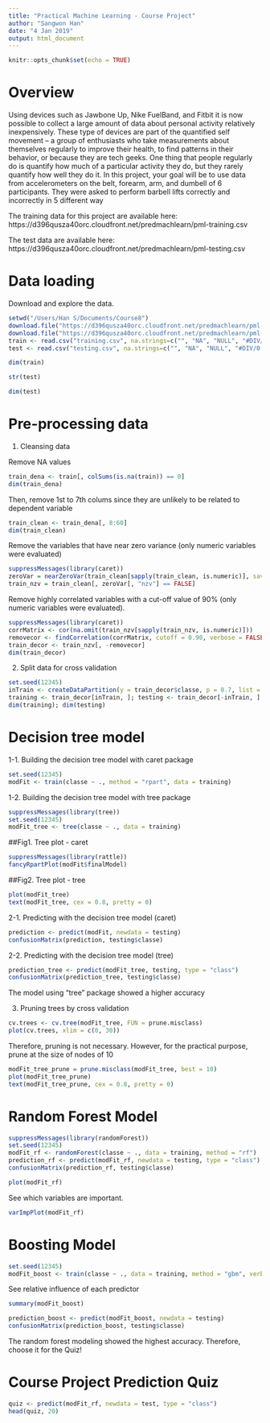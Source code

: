 ---
title: "Practical Machine Learning - Course Project"
author: "Sangwon Han"
date: "4 Jan 2019"
output: html_document
---

```{r setup, include=FALSE}
knitr::opts_chunk$set(echo = TRUE)
```

# Overview

Using devices such as Jawbone Up, Nike FuelBand, and Fitbit it is now possible to collect a large amount of data about personal activity relatively inexpensively. These type of devices are part of the quantified self movement – a group of enthusiasts who take measurements about themselves regularly to improve their health, to find patterns in their behavior, or because they are tech geeks. One thing that people regularly do is quantify how much of a particular activity they do, but they rarely quantify how well they do it. In this project, your goal will be to use data from accelerometers on the belt, forearm, arm, and dumbell of 6 participants. They were asked to perform barbell lifts correctly and incorrectly in 5 different way

The training data for this project are available here:
https://d396qusza40orc.cloudfront.net/predmachlearn/pml-training.csv

The test data are available here:
https://d396qusza40orc.cloudfront.net/predmachlearn/pml-testing.csv


# Data loading

Download and explore the data.

```{r, cache = TRUE}
setwd("/Users/Han S/Documents/Course8")
download.file("https://d396qusza40orc.cloudfront.net/predmachlearn/pml-training.csv", destfile = "training.csv")
download.file("https://d396qusza40orc.cloudfront.net/predmachlearn/pml-testing.csv", destfile = "testing.csv")
train <- read.csv("training.csv", na.strings=c("", "NA", "NULL", "#DIV/0!"))
test <- read.csv("testing.csv", na.strings=c("", "NA", "NULL", "#DIV/0!"))
```
```{r, cache = TRUE }
dim(train)
```

```{r, cache = TRUE}
str(test)
```

```{r, cache = TRUE }
dim(test)
```
 

# Pre-processing data

1. Cleansing data

Remove NA values
```{r, cache = TRUE}
train_dena <- train[, colSums(is.na(train)) == 0]
dim(train_dena)
```

Then, remove 1st to 7th colums since they are unlikely to be related to dependent variable
```{r, cache = TRUE}
train_clean <- train_dena[, 8:60]
dim(train_clean)
```

Remove the variables that have near zero variance (only numeric variables were evaluated)
```{r, cache = TRUE}
suppressMessages(library(caret))
zeroVar = nearZeroVar(train_clean[sapply(train_clean, is.numeric)], saveMetrics = TRUE)
train_nzv = train_clean[, zeroVar[, "nzv"] == FALSE]
```

Remove highly correlated variables with a cut-off value of 90% (only numeric variables were evaluated).
```{r, cach = TRUE}
suppressMessages(library(caret))
corrMatrix <- cor(na.omit(train_nzv[sapply(train_nzv, is.numeric)]))
removecor <- findCorrelation(corrMatrix, cutoff = 0.90, verbose = FALSE)
train_decor <- train_nzv[, -removecor]
dim(train_decor)
```


2. Split data for cross validation
```{r, cach = TRUE}
set.seed(12345)
inTrain <- createDataPartition(y = train_decor$classe, p = 0.7, list = FALSE)
training <- train_decor[inTrain, ]; testing <- train_decor[-inTrain, ]
dim(training); dim(testing)
```


# Decision tree model

1-1. Building the decision tree model with caret package
```{r, cache = TRUE}
set.seed(12345)
modFit <- train(classe ~ ., method = "rpart", data = training)
```

1-2. Building the decision tree model with tree package
```{r, cache = TRUE}
suppressMessages(library(tree))
set.seed(12345)
modFit_tree <- tree(classe ~ ., data = training)
```

##Fig1. Tree plot - caret
```{r, cache = TRUE}
suppressMessages(library(rattle))
fancyRpartPlot(modFit$finalModel)
```

##Fig2. Tree plot - tree
```{r, cache = TRUE}
plot(modFit_tree)
text(modFit_tree, cex = 0.8, pretty = 0)
```


2-1. Predicting with the decision tree model (caret)
```{r, cache = TRUE}
prediction <- predict(modFit, newdata = testing)
confusionMatrix(prediction, testing$classe)
```

2-2. Predicting with the decision tree model (tree)
```{r, cache = TRUE}
prediction_tree <- predict(modFit_tree, testing, type = "class")
confusionMatrix(prediction_tree, testing$classe)
```
The model using "tree" package showed a higher accuracy

3. Pruning trees by cross validation
```{r, cache = TRUE}
cv.trees <- cv.tree(modFit_tree, FUN = prune.misclass)
plot(cv.trees, xlim = c(0, 30))
```

Therefore, pruning is not necessary. However, for the practical purpose, prune at the size of nodes of 10
```{r, cache = TRUE}
modFit_tree_prune = prune.misclass(modFit_tree, best = 10)
plot(modFit_tree_prune)
text(modFit_tree_prune, cex = 0.8, pretty = 0)
```


# Random Forest Model

```{r, cache = TRUE}
suppressMessages(library(randomForest))
set.seed(12345)
modFit_rf <- randomForest(classe ~ ., data = training, method = "rf")
prediction_rf <- predict(modFit_rf, newdata = testing, type = "class")
confusionMatrix(prediction_rf, testing$classe)
```

```{r, cache = TRUE}
plot(modFit_rf)
```

See which variables are important.
```{r, cache = TRUE}
varImpPlot(modFit_rf)
```



# Boosting Model
```{r, cache = TRUE}
set.seed(12345)
modFit_boost <- train(classe ~ ., data = training, method = "gbm", verbose = FALSE)
```

See relative influence of each predictor
```{r, cache = TRUE}
summary(modFit_boost)
```

```{r, cache = TRUE}
prediction_boost <- predict(modFit_boost, newdata = testing)
confusionMatrix(prediction_boost, testing$classe)
```


The random forest modeling showed the highest accuracy. Therefore, choose it for the Quiz!


# Course Project Prediction Quiz
```{r, cache = TRUE}
quiz <- predict(modFit_rf, newdata = test, type = "class")
head(quiz, 20)
```

